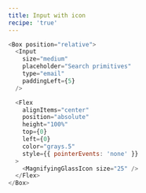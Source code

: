 ```yaml
---
title: Input with icon
recipe: 'true'
---
```


```js live=true
<Box position="relative">
  <Input
    size="medium"
    placeholder="Search primitives"
    type="email"
    paddingLeft={5}
  />

  <Flex
    alignItems="center"
    position="absolute"
    height="100%"
    top={0}
    left={0}
    color="grays.5"
    style={{ pointerEvents: 'none' }}
  >
    <MagnifyingGlassIcon size="25" />
  </Flex>
</Box>
```
